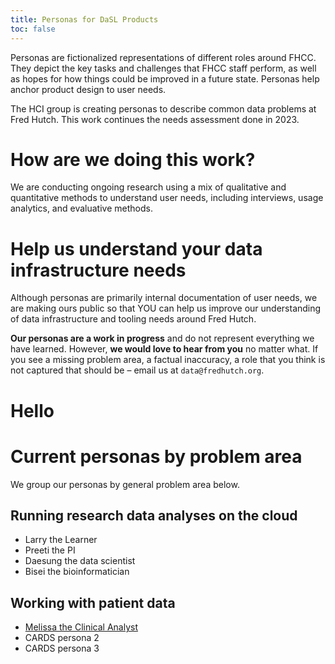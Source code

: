 ```yaml
---
title: Personas for DaSL Products
toc: false
---
```


Personas are fictionalized representations of different roles around FHCC. They depict the key tasks and challenges that FHCC staff perform, as well as hopes for how things could be improved in a future state. Personas help anchor product design to user needs.

The HCI group is creating personas to describe common data problems at Fred Hutch. This work continues the needs assessment done in 2023.

# How are we doing this work?

We are conducting ongoing research using a mix of qualitative and quantitative methods to understand user needs, including interviews, usage analytics, and evaluative methods.

# Help us understand your data infrastructure needs

Although personas are primarily internal documentation of user needs, we are making ours public so that YOU can help us improve our understanding of data infrastructure and tooling needs around Fred Hutch.

**Our personas are a work in progress** and do not represent everything we have learned. However, **we would love to hear from you** no matter what. If you see a missing problem area, a factual inaccuracy, a role that you think is not captured that should be -- email us at `data@fredhutch.org`.

# Hello

# Current personas by problem area

We group our personas by general problem area below.

## Running research data analyses on the cloud

-   Larry the Learner
-   Preeti the PI
-   Daesung the data scientist
-   Bisei the bioinformatician

## Working with patient data

-   [Melissa the Clinical Analyst](/family/cards/melissa-clinical-analyst.html)
-   CARDS persona 2
-   CARDS persona 3
